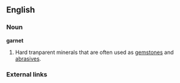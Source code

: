 ==English==

===Noun===
{{Wikipedia}}
'''garnet'''
#Hard tranparent minerals that are often used as [[gemstone]]s and [[abrasive]]s.

===External links===
{{pedialite}}